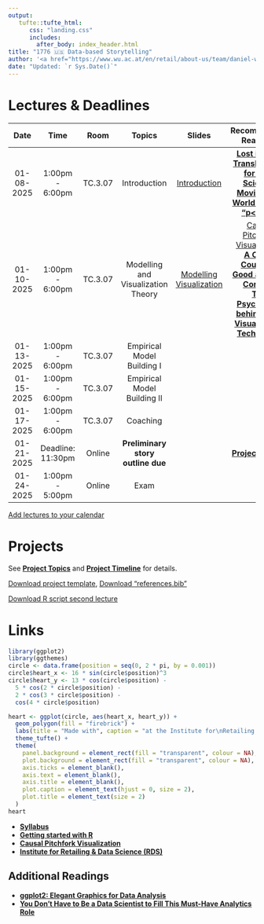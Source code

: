 ```yaml
---
output:
   tufte::tufte_html: 
      css: "landing.css"
      includes:
        after_body: index_header.html
title: "1776 🇺🇸 Data-based Storytelling"
author: '<a href="https://www.wu.ac.at/en/retail/about-us/team/daniel-winkler">Daniel Winkler</a> &amp; <a href="https://www.wu.ac.at/en/retail/about-us/team/prof-nils-wloemert/">Nils Wlömert</a>'
date: "Updated: `r Sys.Date()`"
---   
```



# Lectures & Deadlines

|  **Date**  |    **Time**     |   **Room**    | **Topics** | **Slides** | **Recommended Readings** |
|:----------:|:---------------:|:-------------:|:----------:|:----------:|:------------------------:|
| 01-08-2025 | 1:00pm - 6:00pm |   TC.3.07   |              Introduction              |[Introduction](./01-Introduction_MA.html) | [**Lost in Data Translation**](https://www.ama.org/marketing-news/lost-in-data-translation/), [**R for Data Science**](https://r4ds.had.co.nz/index.html), [**Moving to a World Beyond "p<0.05"**](https://www.tandfonline.com/doi/full/10.1080/00031305.2019.1583913) |
| 01-10-2025 | 1:00pm - 6:00pm |   TC.3.07   |   Modelling and Visualization Theory   | [Modelling](./02-Modelling_MA.html)<br>[Visualization](./03-Visualization.html) | [Causal Pitchfork Visualization](./CausalPitchfork.html)<br>[**A Crash Course in Good and Bad Controls**](https://ftp.cs.ucla.edu/pub/stat_ser/r493.pdf)<br>[**The Psychology behind Data Visualization Techniques**](https://towardsdatascience.com/the-psychology-behind-data-visualization-techniques-68ef12865720) |
| 01-13-2025 | 1:00pm - 6:00pm | TC.3.07  | Empirical Model Building I   | |                                                                                                                                                                                                                                                                                                                        |
| 01-15-2025 | 1:00pm - 6:00pm | TC.3.07  | Empirical Model Building II   | |                                                                                                                                                                                                                                                                                                                        |
| 01-17-2025 | 1:00pm - 6:00pm | TC.3.07 | Coaching | |                                                                                                                                                                                                                                                                                                                        |
| 01-21-2025 | Deadline: 11:30pm | Online | **Preliminary story outline due** | | [**Project Topics**](01-Introduction_MA.html#/project-topics) | 
| 01-24-2025 | 1:00pm - 5:00pm | Online  |            Exam            | |                                                                                                                                                                                                                                                                                                                        |

[Add lectures to your calendar](https://bach.wu.ac.at/z/wu/vvz/ical?v=485076&r=02132612)

# Projects

See [**Project Topics**](01-Introduction_MA.html#/project-topics) and [**Project Timeline**](01-Introduction_MA.html#/project-timeline) for details.

[Download project template](./template.qmd), [Download "references.bib"](./references.bib)

[Download R script second lecture](./operations.R)

# Links

```r
library(ggplot2)
library(ggthemes)
circle <- data.frame(position = seq(0, 2 * pi, by = 0.001))
circle$heart_x <- 16 * sin(circle$position)^3
circle$heart_y <- 13 * cos(circle$position) -
  5 * cos(2 * circle$position) -
  2 * cos(3 * circle$position) -
  cos(4 * circle$position)

heart <- ggplot(circle, aes(heart_x, heart_y)) +
  geom_polygon(fill = "firebrick") +
  labs(title = "Made with", caption = "at the Institute for\nRetailing & Data Science") +
  theme_tufte() +
  theme(
    panel.background = element_rect(fill = "transparent", colour = NA),
    plot.background = element_rect(fill = "transparent", colour = NA),
    axis.ticks = element_blank(),
    axis.text = element_blank(),
    axis.title = element_blank(),
    plot.caption = element_text(hjust = 0, size = 2),
    plot.title = element_text(size = 2)
  )
heart
```

- [**Syllabus**](https://canvas.wu.ac.at/courses/3830/external_tools/201)
- [**Getting started with R**](./getting_started.html)
- [**Causal Pitchfork Visualization**](./CausalPitchfork.html)
- [**Institute for Retailing & Data Science (RDS)**](https://www.wu.ac.at/retail)


## Additional Readings

- [**ggplot2: Elegant Graphics for Data Analysis**](https://ggplot2-book.org/index.html)
- [**You Don’t Have to Be a Data Scientist to Fill This Must-Have Analytics Role**](https://hbr.org/2018/02/you-dont-have-to-be-a-data-scientist-to-fill-this-must-have-analytics-role)



